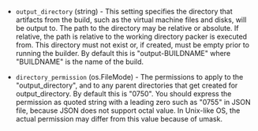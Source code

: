 <!-- Code generated from the comments of the OutputConfig struct in builder/vsphere/common/output_config.go; DO NOT EDIT MANUALLY -->

- `output_directory` (string) - This setting specifies the directory that
  artifacts from the build, such as the virtual machine files and disks,
  will be output to. The path to the directory may be relative or
  absolute. If relative, the path is relative to the working directory
  packer is executed from. This directory must not exist or, if
  created, must be empty prior to running the builder. By default this is
  "output-BUILDNAME" where "BUILDNAME" is the name of the build.

- `directory_permission` (os.FileMode) - The permissions to apply to the "output_directory", and to any parent
  directories that get created for output_directory. By default this is
  "0750". You should express the permission as quoted string with a
  leading zero such as "0755" in JSON file, because JSON does not support
  octal value. In Unix-like OS, the actual permission may differ from
  this value because of umask.
